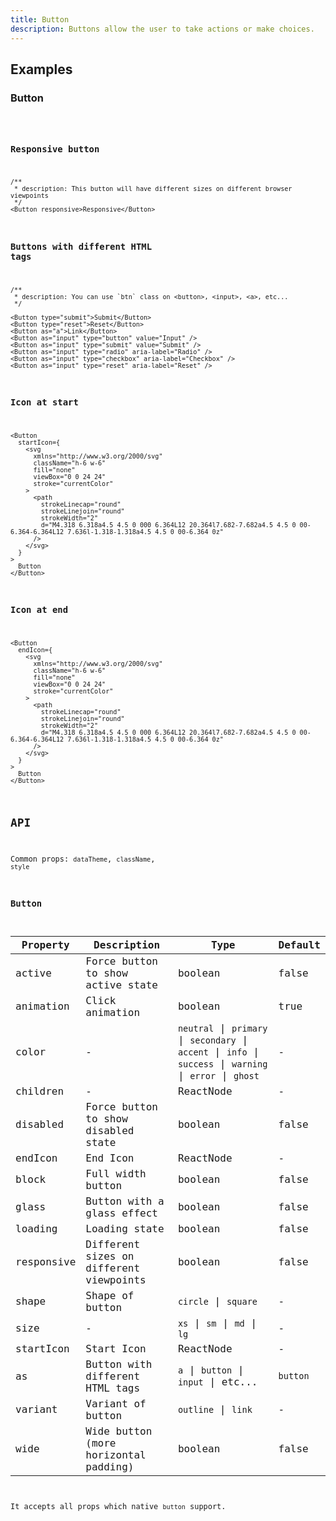 ```yaml
---
title: Button
description: Buttons allow the user to take actions or make choices.
---
```


## Examples

### Button

<code src="./demo/basic.tsx" />

### Responsive button

```tsx live
/**
 * description: This button will have different sizes on different browser viewpoints
 */
<Button responsive>Responsive</Button>
```

### Buttons with different HTML tags

```tsx live
/**
 * description: You can use `btn` class on <button>, <input>, <a>, etc...
 */

<Button type="submit">Submit</Button>
<Button type="reset">Reset</Button>
<Button as="a">Link</Button>
<Button as="input" type="button" value="Input" />
<Button as="input" type="submit" value="Submit" />
<Button as="input" type="radio" aria-label="Radio" />
<Button as="input" type="checkbox" aria-label="Checkbox" />
<Button as="input" type="reset" aria-label="Reset" />
```

### Icon at start

```tsx live
<Button
  startIcon={
    <svg
      xmlns="http://www.w3.org/2000/svg"
      className="h-6 w-6"
      fill="none"
      viewBox="0 0 24 24"
      stroke="currentColor"
    >
      <path
        strokeLinecap="round"
        strokeLinejoin="round"
        strokeWidth="2"
        d="M4.318 6.318a4.5 4.5 0 000 6.364L12 20.364l7.682-7.682a4.5 4.5 0 00-6.364-6.364L12 7.636l-1.318-1.318a4.5 4.5 0 00-6.364 0z"
      />
    </svg>
  }
>
  Button
</Button>
```

### Icon at end

```tsx live
<Button
  endIcon={
    <svg
      xmlns="http://www.w3.org/2000/svg"
      className="h-6 w-6"
      fill="none"
      viewBox="0 0 24 24"
      stroke="currentColor"
    >
      <path
        strokeLinecap="round"
        strokeLinejoin="round"
        strokeWidth="2"
        d="M4.318 6.318a4.5 4.5 0 000 6.364L12 20.364l7.682-7.682a4.5 4.5 0 00-6.364-6.364L12 7.636l-1.318-1.318a4.5 4.5 0 00-6.364 0z"
      />
    </svg>
  }
>
  Button
</Button>
```

## API

Common props: `dataTheme`, `className`, `style`

### Button

| Property | Description | Type | Default |
| --- | --- | --- | --- |
| active | Force button to show active state | boolean | false |
| animation | Click animation | boolean | true |
| color | - | `neutral` \| `primary` \| `secondary` \| `accent` \| `info` \| `success` \| `warning` \| `error` \| `ghost` | - |
| children | - | ReactNode | - |
| disabled | Force button to show disabled state | boolean | false |
| endIcon | End Icon | ReactNode | - |
| block | Full width button | boolean | false |
| glass | Button with a glass effect | boolean | false |
| loading | Loading state | boolean | false |
| responsive | Different sizes on different viewpoints | boolean | false |
| shape | Shape of button | `circle` \| `square` | - |
| size | - | `xs` \| `sm` \| `md` \| `lg` | - |
| startIcon | Start Icon | ReactNode | - |
| as | Button with different HTML tags | `a` \| `button` \| `input` \| etc... | `button` |
| variant | Variant of button | `outline` \| `link` | - |
| wide | Wide button (more horizontal padding) | boolean | false |

It accepts all props which native `button` support.
